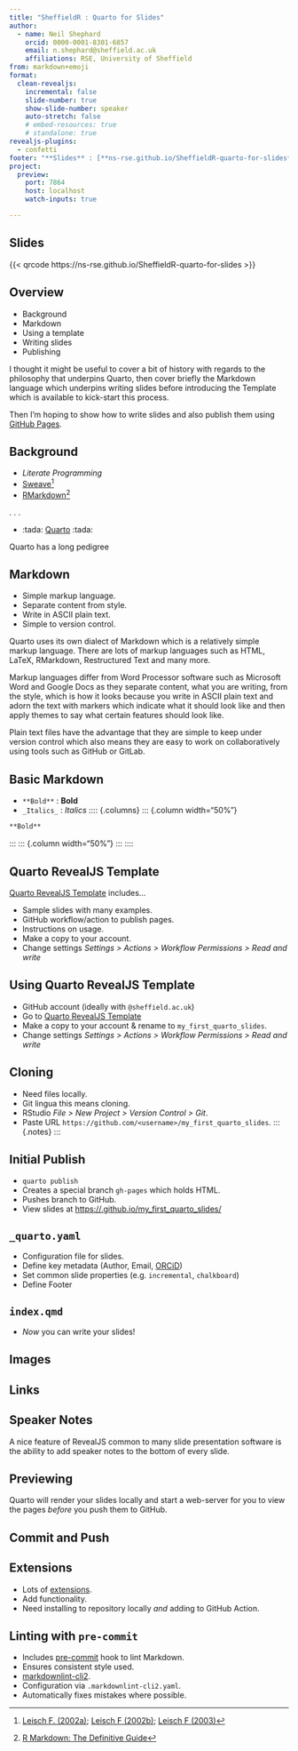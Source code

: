 ```yaml
---
title: "SheffieldR : Quarto for Slides"
author:
  - name: Neil Shephard
    orcid: 0000-0001-8301-6857
    email: n.shephard@sheffield.ac.uk
    affiliations: RSE, University of Sheffield
from: markdown+emoji
format:
  clean-revealjs:
    incremental: false
    slide-number: true
    show-slide-number: speaker
    auto-stretch: false
    # embed-resources: true
    # standalone: true
revealjs-plugins:
  - confetti
footer: "**Slides** : [**ns-rse.github.io/SheffieldR-quarto-for-slides**](https://ns-rse.github.io/SheffieldR-quarto-for-slides)"
project:
  preview:
    port: 7864
    host: localhost
    watch-inputs: true

---
```


## Slides

{{< qrcode https://ns-rse.github.io/SheffieldR-quarto-for-slides >}}


::: {.notes}
:::

## Overview

+ Background
+ Markdown
+ Using a template
+ Writing slides
+ Publishing

::: {.notes}
I thought it might be useful to cover a bit of history with regards to the philosophy that underpins Quarto, then cover
briefly the Markdown language which underpins writing slides before introducing the Template which is available to
kick-start this process.

Then I'm hoping to show how to write slides and also publish them using [GitHub Pages](https://pages.github.com/).

:::

## Background

+ _Literate Programming_
+ [Sweave](https://web.archive.org/web/20100130021808/http://www.statistik.lmu.de/~leisch/Sweave/)^[[Leisch F. (2002a)](http://www.ci.tuwien.ac.at/
~leisch/Sweave); [Leisch F (2002b)](https://journal.r-project.org/articles/RN-2002-025/); [Leisch F (2003)](https://journal.r-project.org/articles/RN-2003-013/)]
+ [RMarkdown](https://rmarkdown.rstudio.com/)^[[R Markdown: The Definitive Guide](https://bookdown.org/yihui/rmarkdown/)]

. . .

+ :tada: [Quarto](https://quarto.org) :tada:

::: {.notes}
Quarto has a long pedigree
:::

## Markdown

+ Simple markup language.
+ Separate content from style.
+ Write in ASCII plain text.
+ Simple to version control.

::: {.notes}
Quarto uses its own dialect of Markdown which is a relatively simple markup language. There are lots of markup languages
such as HTML, LaTeX, RMarkdown, Restructured Text and many more.

Markup languages differ from Word Processor software such as Microsoft Word and Google Docs as they separate content,
what you are writing, from the style, which is how it looks because you write in ASCII plain text and adorn the text
with markers which indicate what it should look like and then apply themes to say what certain features should look
like.

Plain text files have the advantage that they are simple to keep under version control which also means they are easy to
work on collaboratively using tools such as GitHub or GitLab.
:::


## Basic Markdown

+ `**Bold**` : **Bold**
+ `_Italics_` : _Italics_
:::: {.columns}
::: {.column width="50%"}
``` markdown
**Bold**
```
:::
::: {.column width="50%"}
:::
::::

## Quarto RevealJS Template

[Quarto RevealJS Template](https://github.com/ns-rse/quarto-revealjs-template) includes...

+ Sample slides with many examples.
+ GitHub workflow/action to publish pages.
+ Instructions on usage.
+ Make a copy to your account.
+ Change settings _Settings > Actions > Workflow Permissions > Read and write_

::: {.notes}

:::

## Using Quarto RevealJS Template


+ GitHub account (ideally with `@sheffield.ac.uk`)
+ Go to [Quarto RevealJS Template](https://github.com/ns-rse/quarto-revealjs-template)
+ Make a copy to your account & rename to `my_first_quarto_slides`.
+ Change settings _Settings > Actions > Workflow Permissions > Read and write_

::: {.notes}

:::


## Cloning

+ Need files locally.
+ Git lingua this means cloning.
+ RStudio _File > New Project > Version Control > Git_.
+ Paste URL `https://github.com/<username>/my_first_quarto_slides`.
::: {.notes}
:::


## Initial Publish

+ `quarto publish`
+ Creates a special branch `gh-pages` which holds HTML.
+ Pushes branch to GitHub.
+ View slides at
  [https://<username>.github.io/my_first_quarto_slides/](https://ns-rse.github.io/my_first_quarto_slides/)

::: {.notes}
:::

## `_quarto.yaml`

+ Configuration file for slides.
+ Define key metadata (Author, Email, [ORCiD](https://orcid.org))
+ Set common slide properties (e.g. `incremental`, `chalkboard`)
+ Define Footer

::: {.notes}
:::

## `index.qmd`

+ _Now_ you can write your slides!

::: {.notes}
:::

## Images

::: {.notes}
:::

## Links

::: {.notes}
:::

## Speaker Notes

::: {.notes}
A nice feature of RevealJS common to many slide presentation software is the ability to add speaker notes to the bottom
of every slide.
:::

## Previewing

::: {.notes}
Quarto will render your slides locally and start a web-server for you to view the pages _before_ you push them to GitHub.
:::

## Commit and Push

::: {.notes}
:::

## Extensions

+ Lots of [extensions](https://quarto.org/docs/extensions/).
+ Add functionality.
+ Need installing to repository locally _and_ adding to GitHub Action.

::: {.notes}
:::

## Linting with `pre-commit`

+ Includes [pre-commit](https://pre-commit.com) hook to lint Markdown.
+ Ensures consistent style used.
+ [markdownlint-cli2]().
+ Configuration via `.markdownlint-cli2.yaml`.
+ Automatically fixes mistakes where possible.

